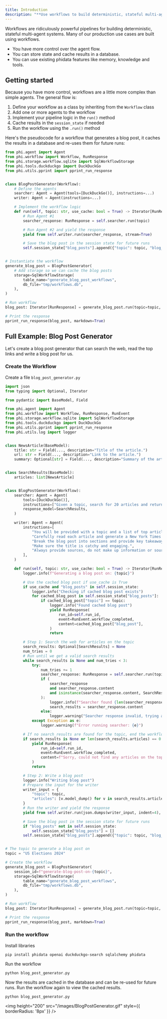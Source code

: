 ```yaml
---
title: Introduction
description: "**Use workflows to build deterministic, stateful multi-agent pipelines.**"
---
```


Workflows are ridiculously powerful pipelines for building deterministic, stateful multi-agent systems. Many of our production use cases are built using workflows.
- You have more control over the agent flow.
- You can store state and cache results in a database.
- You can use existing phidata features like memory, knowledge and tools.

## Getting started

Because you have more control, workflows are a little more complex than simple agents. The general flow is:
1. Define your workflow as a class by inheriting from the `Workflow` class
2. Add one or more agents to the workflow
3. Implement your pipeline logic in the `run()` method
4. Cache results in the `session_state` if needed
5. Run the workflow using the `.run()` method

Here's the pseudocode for a workflow that generates a blog post, it caches the results in a database and re-uses them for future runs:

```python blog_post_generator.py
from phi.agent import Agent
from phi.workflow import Workflow, RunResponse
from phi.storage.workflow.sqlite import SqlWorkflowStorage
from phi.tools.duckduckgo import DuckDuckGo
from phi.utils.pprint import pprint_run_response


class BlogPostGenerator(Workflow):
    # Define the agents
    searcher: Agent = Agent(tools=[DuckDuckGo()], instructions=...)
    writer: Agent = Agent(instructions=...)

    # Implement the workflow logic
    def run(self, topic: str, use_cache: bool = True) -> Iterator[RunResponse]:
        # Run Agent #1
        searcher_response: RunResponse = self.searcher.run(topic)

        # Run Agent #2 and yield the response
        yield from self.writer.run(searcher_response, stream=True)

        # Save the blog post in the session state for future runs
        self.session_state["blog_posts"].append({"topic": topic, "blog_post": self.writer.run_response.content})


# Instantiate the workflow
generate_blog_post = BlogPostGenerator(
    # Add storage so we can cache the blog posts
    storage=SqlWorkflowStorage(
        table_name="generate_blog_post_workflows",
        db_file="tmp/workflows.db",
    ),
)

# Run workflow
blog_post: Iterator[RunResponse] = generate_blog_post.run(topic=topic, use_cache=True)

# Print the response
pprint_run_response(blog_post, markdown=True)
```

## Full Example: Blog Post Generator

Let's create a blog post generator that can search the web, read the top links and write a blog post for us.

### Create the Workflow

Create a file `blog_post_generator.py`

```python blog_post_generator.py
import json
from typing import Optional, Iterator

from pydantic import BaseModel, Field

from phi.agent import Agent
from phi.workflow import Workflow, RunResponse, RunEvent
from phi.storage.workflow.sqlite import SqlWorkflowStorage
from phi.tools.duckduckgo import DuckDuckGo
from phi.utils.pprint import pprint_run_response
from phi.utils.log import logger


class NewsArticle(BaseModel):
    title: str = Field(..., description="Title of the article.")
    url: str = Field(..., description="Link to the article.")
    summary: Optional[str] = Field(..., description="Summary of the article if available.")


class SearchResults(BaseModel):
    articles: list[NewsArticle]


class BlogPostGenerator(Workflow):
    searcher: Agent = Agent(
        tools=[DuckDuckGo()],
        instructions=["Given a topic, search for 20 articles and return the 5 most relevant articles."],
        response_model=SearchResults,
    )

    writer: Agent = Agent(
        instructions=[
            "You will be provided with a topic and a list of top articles on that topic.",
            "Carefully read each article and generate a New York Times worthy blog post on that topic.",
            "Break the blog post into sections and provide key takeaways at the end.",
            "Make sure the title is catchy and engaging.",
            "Always provide sources, do not make up information or sources.",
        ],
    )

    def run(self, topic: str, use_cache: bool = True) -> Iterator[RunResponse]:
        logger.info(f"Generating a blog post on: {topic}")

        # Use the cached blog post if use_cache is True
        if use_cache and "blog_posts" in self.session_state:
            logger.info("Checking if cached blog post exists")
            for cached_blog_post in self.session_state["blog_posts"]:
                if cached_blog_post["topic"] == topic:
                    logger.info("Found cached blog post")
                    yield RunResponse(
                        run_id=self.run_id,
                        event=RunEvent.workflow_completed,
                        content=cached_blog_post["blog_post"],
                    )
                    return

        # Step 1: Search the web for articles on the topic
        search_results: Optional[SearchResults] = None
        num_tries = 0
        # Run until we get a valid search results
        while search_results is None and num_tries < 3:
            try:
                num_tries += 1
                searcher_response: RunResponse = self.searcher.run(topic)
                if (
                    searcher_response
                    and searcher_response.content
                    and isinstance(searcher_response.content, SearchResults)
                ):
                    logger.info(f"Searcher found {len(searcher_response.content.articles)} articles.")
                    search_results = searcher_response.content
                else:
                    logger.warning("Searcher response invalid, trying again...")
            except Exception as e:
                logger.warning(f"Error running searcher: {e}")

        # If no search_results are found for the topic, end the workflow
        if search_results is None or len(search_results.articles) == 0:
            yield RunResponse(
                run_id=self.run_id,
                event=RunEvent.workflow_completed,
                content=f"Sorry, could not find any articles on the topic: {topic}",
            )
            return

        # Step 2: Write a blog post
        logger.info("Writing blog post")
        # Prepare the input for the writer
        writer_input = {
            "topic": topic,
            "articles": [v.model_dump() for v in search_results.articles],
        }
        # Run the writer and yield the response
        yield from self.writer.run(json.dumps(writer_input, indent=4), stream=True)

        # Save the blog post in the session state for future runs
        if "blog_posts" not in self.session_state:
            self.session_state["blog_posts"] = []
        self.session_state["blog_posts"].append({"topic": topic, "blog_post": self.writer.run_response.content})


# The topic to generate a blog post on
topic = "US Elections 2024"

# Create the workflow
generate_blog_post = BlogPostGenerator(
    session_id=f"generate-blog-post-on-{topic}",
    storage=SqlWorkflowStorage(
        table_name="generate_blog_post_workflows",
        db_file="tmp/workflows.db",
    ),
)

# Run workflow
blog_post: Iterator[RunResponse] = generate_blog_post.run(topic=topic, use_cache=True)

# Print the response
pprint_run_response(blog_post, markdown=True)
```

### Run the workflow

Install libraries

```shell
pip install phidata openai duckduckgo-search sqlalchemy phidata
```

Run the workflow

```shell
python blog_post_generator.py
```

Now the results are cached in the database and can be re-used for future runs. Run the workflow again to view the cached results.

```shell
python blog_post_generator.py
```

<img
  height="200"
  src="/images/BlogPostGenerator.gif"
  style={{ borderRadius: '8px' }}
/>
